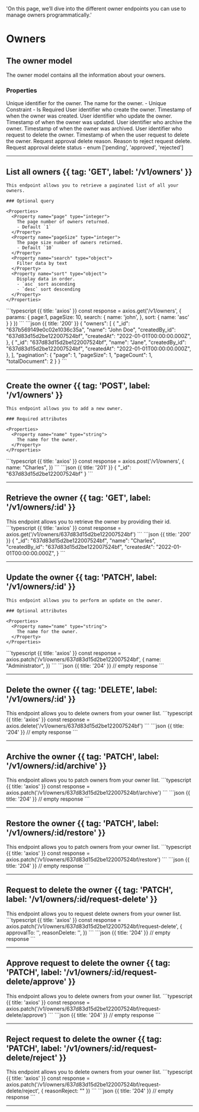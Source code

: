 
  'On this page, we’ll dive into the different owner endpoints you can use to manage owners programmatically.'

# Owners

## The owner model

The owner model contains all the information about your owners.

### Properties

<Properties>
  <Property name="_id" type="objectId">
    Unique identifier for the owner.
  </Property>
  <Property name="name" type="string">
    The name for the owner.
    - Unique Constraint
    - Is Required
  </Property>
  <Property name="createdBy_id" type="objectId">
    User identifier who create the owner.
  </Property>
  <Property name="createdAt" type="timestamp">
    Timestamp of when the owner was created.
  </Property>
  <Property name="updatedBy_id" type="objectId">
    User identifier who update the owner.
  </Property>
  <Property name="updatedAt" type="timestamp">
    Timestamp of when the owner was updated.
  </Property>
  <Property name="archivedBy_id" type="objectId">
    User identifier who archive the owner.
  </Property>
  <Property name="archivedAt" type="timestamp">
    Timestamp of when the owner was archived.
  </Property>
  <Property name="requestApprovalDeleteTo_id" type="objectId">
    User identifier who request to delete the owner.
  </Property>
  <Property name="requestApprovalDeleteAt" type="timestamp">
    Timestamp of when the user request to delete the owner.
  </Property>
  <Property name="requestApprovalDeleteReason" type="string">
    Request approval delete reason.
  </Property>
  <Property name="requestApprovalDeleteReasonReject" type="string">
    Reason to reject request delete.
  </Property>
  <Property name="requestApprovalDeleteStatus" type="enum">
    Request approval delete status
    - enum ['pending', 'approved', 'rejected']
  </Property>
</Properties>

---

## List all owners {{ tag: 'GET', label: '/v1/owners' }}

<Row>
  <Col>

    This endpoint allows you to retrieve a paginated list of all your owners.

    ### Optional query

    <Properties>
      <Property name="page" type="integer">
        The page number of owners returned.
        - Default `1`
      </Property>
      <Property name="pageSize" type="integer">
        The page size number of owners returned.
        - Default `10`
      </Property>
      <Property name="search" type="object">
        Filter data by text
      </Property>
      <Property name="sort" type="object">
        Display data in order.
        - `asc` sort ascending
        - `desc` sort descending
      </Property>
    </Properties>

  </Col>
  <Col sticky>
    <CodeGroup title="Request" tag="GET" label="/v1/owners">
    ```typescript {{ title: 'axios' }}
    const response = axios.get('/v1/owners', {
      params: {
        page:1,
        pageSize: 10,
        search: {
          name: 'john',
        },
        sort: {
          name: 'asc'
        }
      }
    })
    ```
    </CodeGroup>
    <CodeGroup title="Response">
    ```json {{ title: '200' }}
    {
      "owners": [
        {
          "_id": "637b569149e0c02e1036c35a",
          "name": "John Doe",
          "createdBy_id": "637d83d15d2be122007524bf",
          "createdAt": "2022-01-01T00:00:00.000Z",
        },
        {
          "_id": "637d83d15d2be122007524bf",
          "name": "Jane",
          "createdBy_id": "637d83d15d2be122007524bf",
          "createdAt": "2022-01-01T00:00:00.000Z",
        },
      ],
      "pagination": {
        "page": 1,
        "pageSize": 1,
        "pageCount": 1,
        "totalDocument": 2
      }
    }
    ```
    </CodeGroup>
  </Col>
</Row>

---

## Create the owner {{ tag: 'POST', label: '/v1/owners' }}

<Row>
  <Col>

    This endpoint allows you to add a new owner.

    ### Required attributes

    <Properties>
      <Property name="name" type="string">
        The name for the owner.
      </Property>
    </Properties>
  </Col>
  <Col sticky>
    <CodeGroup title="Request" tag="POST" label="/v1/owners">
    ```typescript {{ title: 'axios' }}
    const response = axios.post('/v1/owners', {
      name: "Charles",
    })
    ```
    </CodeGroup>
    <CodeGroup title="Response">
    ```json {{ title: '201' }}
    {
      "_id": "637d83d15d2be122007524bf"
    }
    ```
    </CodeGroup>
  </Col>
</Row>

---

## Retrieve the owner {{ tag: 'GET', label: '/v1/owners/:id' }}

<Row>
  <Col>
    This endpoint allows you to retrieve the owner by providing their id.
  </Col>
  <Col sticky>
    <CodeGroup title="Request" tag="GET" label="/v1/owners/:id">
    ```typescript {{ title: 'axios' }}
    const response = axios.get('/v1/owners/637d83d15d2be122007524bf')
    ```
    </CodeGroup>
    <CodeGroup title="Response">
    ```json {{ title: '200' }}
    {
      "_id": "637d83d15d2be122007524bf",
      "name": "Charles",
      "createdBy_id": "637d83d15d2be122007524bf",
      "createdAt": "2022-01-01T00:00:00.000Z",
    }
    ```
    </CodeGroup>
  </Col>
</Row>

---

## Update the owner {{ tag: 'PATCH', label: '/v1/owners/:id' }}

<Row>
  <Col>

    This endpoint allows you to perform an update on the owner.

    ### Optional attributes

    <Properties>
      <Property name="name" type="string">
        The name for the owner.
      </Property>
    </Properties>

  </Col>
  <Col sticky>
    <CodeGroup title="Request" tag="PATCH" label="/v1/owners/:id">
    ```typescript {{ title: 'axios' }}
    const response = axios.patch('/v1/owners/637d83d15d2be122007524bf', {
      name: "Administrator",
    })
    ```
    </CodeGroup>
    <CodeGroup title="Response">
    ```json {{ title: '204' }}
    // empty response
    ```
    </CodeGroup>
  </Col>
</Row>

---

## Delete the owner {{ tag: 'DELETE', label: '/v1/owners/:id' }}

<Row>
  <Col>
    This endpoint allows you to delete owners from your owner list.
  </Col>
  <Col sticky>
    <CodeGroup title="Request" tag="DELETE" label="/v1/owners/:id">
    ```typescript {{ title: 'axios' }}
    const response = axios.delete('/v1/owners/637d83d15d2be122007524bf')
    ```
    </CodeGroup>
    <CodeGroup title="Response">
    ```json {{ title: '204' }}
    // empty response
    ```
    </CodeGroup>
  </Col>
</Row>

---

## Archive the owner {{ tag: 'PATCH', label: '/v1/owners/:id/archive' }}

<Row>
  <Col>
    This endpoint allows you to patch owners from your owner list.
  </Col>
  <Col sticky>
    <CodeGroup title="Request" tag="PATCH" label="/v1/owners/:id/archive">
    ```typescript {{ title: 'axios' }}
    const response = axios.patch('/v1/owners/637d83d15d2be122007524bf/archive')
    ```
    </CodeGroup>
    <CodeGroup title="Response">
    ```json {{ title: '204' }}
    // empty response
    ```
    </CodeGroup>
  </Col>
</Row>

---

## Restore the owner {{ tag: 'PATCH', label: '/v1/owners/:id/restore' }}

<Row>
  <Col>
    This endpoint allows you to patch owners from your owner list.
  </Col>
  <Col sticky>
    <CodeGroup title="Request" tag="PATCH" label="/v1/owners/:id/restore">
    ```typescript {{ title: 'axios' }}
    const response = axios.patch('/v1/owners/637d83d15d2be122007524bf/restore')
    ```
    </CodeGroup>
    <CodeGroup title="Response">
    ```json {{ title: '204' }}
    // empty response
    ```
    </CodeGroup>
  </Col>
</Row>

---

## Request to delete the owner {{ tag: 'PATCH', label: '/v1/owners/:id/request-delete' }}

<Row>
  <Col>
    This endpoint allows you to request delete owners from your owner list.
  </Col>
  <Col sticky>
    <CodeGroup title="Request" tag="PATCH" label="/v1/owners/:id/request-delete">
    ```typescript {{ title: 'axios' }}
    const response = axios.patch('/v1/owners/637d83d15d2be122007524bf/request-delete', {
      approvalTo: '',
      reasonDelete: '',
    })
    ```
    </CodeGroup>
    <CodeGroup title="Response">
    ```json {{ title: '204' }}
    // empty response
    ```
    </CodeGroup>
  </Col>
</Row>

---

## Approve request to delete the owner {{ tag: 'PATCH', label: '/v1/owners/:id/request-delete/approve' }}

<Row>
  <Col>
    This endpoint allows you to delete owners from your owner list.
  </Col>
  <Col sticky>
    <CodeGroup title="Request" tag="PATCH" label="/v1/owners/:id">
    ```typescript {{ title: 'axios' }}
    const response = axios.patch('/v1/owners/637d83d15d2be122007524bf/request-delete/approve')
    ```
    </CodeGroup>
    <CodeGroup title="Response">
    ```json {{ title: '204' }}
    // empty response
    ```
    </CodeGroup>
  </Col>
</Row>

---

## Reject request to delete the owner {{ tag: 'PATCH', label: '/v1/owners/:id/request-delete/reject' }}

<Row>
  <Col>
    This endpoint allows you to delete owners from your owner list.
  </Col>
  <Col sticky>
    <CodeGroup title="Request" tag="PATCH" label="/v1/owners/:id/request-delete/reject">
    ```typescript {{ title: 'axios' }}
    const response = axios.patch('/v1/owners/637d83d15d2be122007524bf/request-delete/reject', {
      reasonReject: ""
    })
    ```
    </CodeGroup>
    <CodeGroup title="Response">
    ```json {{ title: '204' }}
    // empty response
    ```
    </CodeGroup>
  </Col>
</Row>

---